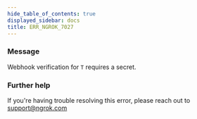 ```yaml
---
hide_table_of_contents: true
displayed_sidebar: docs
title: ERR_NGROK_7027
---
```


### Message

Webhook verification for `T` requires a secret.

<ErrorDetails />

### Further help

If you're having trouble resolving this error, please reach out to [support@ngrok.com](mailto:support@ngrok.com?subject=Help%20with%20ERR_NGROK_7027)
